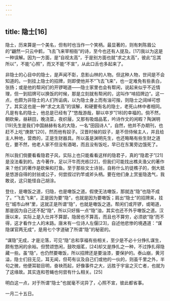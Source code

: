 ```yaml
---
---
---
```

title: 隐士[16]
---




隐士，历来算是一个美名，但有时也当作一个笑柄。最显著的，则有刺陈眉公的“翩然一只云中鹤，飞去飞来宰相衙”的诗，至今也还有人提及。[17]我以为这是一种误解。因为一方面，是“自视太高”，于是别方面也就“求之太高”，彼此“忘其所以”，不能“心照”，而又不能“不宣”，从此口舌也多起来了。

非隐士的心目中的隐士，是声闻不彰，息影山林的人物。但这种人物，世间是不会知道的。一到挂上隐士的招牌，则即使他并不“飞去飞来”，也一定难免有些表白，张扬；或是他的帮闲们的开锣喝道——隐士家里也会有帮闲，说起来似乎不近情理，但一到招牌可以换饭的时候，那是立刻就有帮闲的，这叫作“啃招牌边”。这一点，也颇为非隐士的人们所诟病，以为隐士身上而有油可揩，则隐士之阔绰可想了。其实这也是一种“求之太高”的误解，和硬要有名的隐士，老死山林中者相同。凡是有名的隐士，他总是已经有了“悠哉游哉，聊以卒岁”[18]的幸福的。倘不然，朝砍柴，昼耕田，晚浇菜，夜织屦，又那有吸烟品茗，吟诗作文的闲暇？陶渊明[19]先生是我们中国赫赫有名的大隐，一名“田园诗人”，自然，他并不办期刊，也赶不上吃“庚款”[20]，然而他有奴子。汉晋时候的奴子，是不但侍候主人，并且给主人种地，营商的，正是生财器具。所以虽是渊明先生，也还略略有些生财之道在，要不然，他老人家不但没有酒喝，而且没有饭吃，早已在东篱旁边饿死了。

所以我们倘要看看隐君子风，实际上也只能看看这样的隐君子，真的“隐君子”[21]是没法看到的。古今著作，足以汗牛而充栋[22]，但我们可能找出樵夫渔父的著作来？他们的著作是砍柴和打鱼。至于那些文士诗翁，自称什么钓徒樵子的，倒大抵是悠游自得的封翁或公子，何尝捏过钓竿或斧头柄。要在他们身上赏鉴隐逸气，我敢说，这只能怪自己胡涂。

登仕，是噉饭之道，归隐，也是噉饭之道。假使无法噉饭，那就连“隐”也隐不成了。“飞去飞来”，正是因为要“隐”，也就是因为要噉饭；肩出“隐士”的招牌来，挂在“城市山林”里，这就正是所谓“隐”，也就是噉饭之道。帮闲们或开锣，或喝道，那是因为自己还不配“隐”，所以只好揩一点“隐”油，其实也还不外乎噉饭之道。汉唐以来，实际上是入仕并不算鄙，隐居也不算高，而且也不算穷，必须欲“隐”而不得，这才看作士人的末路。唐末有一位诗人左偃[23]，自述他悲惨的境遇道：“谋隐谋官两无成”，是用七个字道破了所谓“隐”的秘密的。

“谋隐”无成，才是沦落，可见“隐”总和享福有些相关，至少是不必十分挣扎谋生，颇有悠闲的余裕。但赞颂悠闲，鼓吹烟茗，[24]却又是挣扎之一种，不过挣扎得隐藏一些。虽“隐”，也仍然要噉饭，所以招牌还是要油漆，要保护的。泰山崩，黄河溢，隐士们目无见，耳无闻，但苟有议及自己们或他的一伙的，则虽千里之外，半句之微，他便耳聪目明，奋袂而起，好像事件之大，远胜于宇宙之灭亡者，也就为了这缘故。其实连和苍蝇也何尝有什么相关。[25]

明白这一点，对于所谓“隐士”也就毫不诧异了，心照不宣，彼此都省事。

一月二十五日。